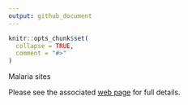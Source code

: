 ```yaml
---
output: github_document
---
```


<!-- README.md is generated from README.Rmd. Please edit that file -->


```r
knitr::opts_chunk$set(
  collapse = TRUE,
  comment = "#>"
)
```

Malaria sites

Please see the associated [web page](https://mrc-ide.github.io/malaria_sites/)
for full details.